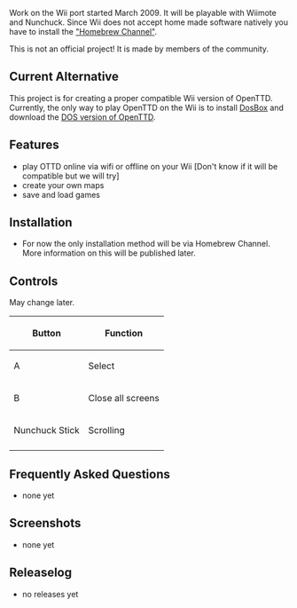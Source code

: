 {{en/TOCright}}
Work on the Wii port started March 2009. It will be playable with Wiimote and Nunchuck. Since Wii does not accept home made software natively you have to install the [http://wii-homebrew.com "Homebrew Channel"]. 

This is not an official project! It is made by members of the community.
==Current Alternative==
This project is for creating a proper compatible Wii version of OpenTTD.  Currently, the only way to play OpenTTD on the Wii is to install [http://wiibrew.org/wiki/DOSBox_Wii DosBox] and download the [[en/Archive/Compilation and Ports/OpenTTD DOS|DOS version of OpenTTD]].
== Features ==
* play OTTD online via wifi or offline on your Wii [Don't know if it will be compatible but we will try]
* create your own maps
* save and load games
== Installation ==
* For now the only installation method will be via Homebrew Channel. More information on this will be published later.

== Controls ==
May change later.

{|
!Button!!Function
|-
|A||Select 
|-
|B||Close all screens
|-
|Nunchuck Stick||Scrolling 
|-
|}

== Frequently Asked Questions ==
* none yet
== Screenshots ==
* none yet
== Releaselog ==
* no releases yet